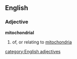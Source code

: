 ==English==
===Adjective===
'''mitochondrial'''
#{{biology}} of, or relating to [[mitochondria]]
[[category:English adjectives]]